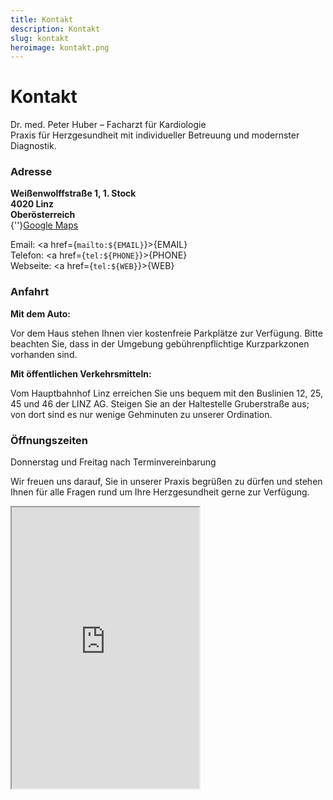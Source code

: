 ```yaml
---
title: Kontakt
description: Kontakt
slug: kontakt
heroimage: kontakt.png
---
```



# Kontakt

Dr. med. Peter Huber – Facharzt für Kardiologie  
Praxis für Herzgesundheit mit individueller Betreuung und modernster Diagnostik.

### Adresse

**Weißenwolffstraße 1, 1. Stock  
4020 Linz  
Oberösterreich**  
{''}<a href="https://maps.app.goo.gl/USqswJky77wg3Hms7">Google Maps</a>

Email: <a href={`mailto:${EMAIL}`}>{EMAIL}</a>  
Telefon: <a href={`tel:${PHONE}`}>{PHONE}</a>  
Webseite: <a href={`tel:${WEB}`}>{WEB}</a>

### Anfahrt

**Mit dem Auto:**

Vor dem Haus stehen Ihnen vier kostenfreie Parkplätze zur Verfügung. Bitte beachten Sie, dass in der Umgebung gebührenpflichtige Kurzparkzonen vorhanden sind.

**Mit öffentlichen Verkehrsmitteln:**

Vom Hauptbahnhof Linz erreichen Sie uns bequem mit den Buslinien 12, 25, 45 und 46 der LINZ AG. Steigen Sie an der Haltestelle Gruberstraße aus; von dort sind es nur wenige Gehminuten zu unserer Ordination.

### Öffnungszeiten

Donnerstag und Freitag nach Terminvereinbarung

Wir freuen uns darauf, Sie in unserer Praxis begrüßen zu dürfen und stehen Ihnen für alle Fragen rund um Ihre Herzgesundheit gerne zur Verfügung.

<ScheduleAppointment />

<iframe
  src="https://www.google.com/maps/embed?pb=!1m18!1m12!1m3!1d4896.724904683261!2d14.296769977625896!3d48.303303039607634!2m3!1f0!2f0!3f0!3m2!1i1024!2i768!4f13.1!3m3!1m2!1s0x47739748b1bec515%3A0xfaae8ab5c343c89a!2sWei%C3%9Fenwolffstra%C3%9Fe%201%2C%204020%20Linz!5e1!3m2!1sen!2sat!4v1735626351550!5m2!1sen!2sat"
  height="450"
  class="contact-map"
  allowfullscreen=""
  loading="lazy"
  referrerpolicy="no-referrer-when-downgrade"
></iframe>

